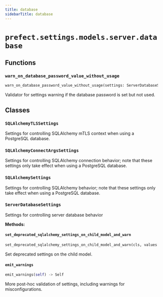 ```yaml
---
title: database
sidebarTitle: database
---
```


# `prefect.settings.models.server.database`

## Functions

### `warn_on_database_password_value_without_usage`

```python
warn_on_database_password_value_without_usage(settings: ServerDatabaseSettings) -> None
```


Validator for settings warning if the database password is set but not used.


## Classes

### `SQLAlchemyTLSSettings`


Settings for controlling SQLAlchemy mTLS context when
using a PostgreSQL database.


### `SQLAlchemyConnectArgsSettings`


Settings for controlling SQLAlchemy connection behavior; note that these settings only take effect when
using a PostgreSQL database.


### `SQLAlchemySettings`


Settings for controlling SQLAlchemy behavior; note that these settings only take effect when
using a PostgreSQL database.


### `ServerDatabaseSettings`


Settings for controlling server database behavior


**Methods:**

#### `set_deprecated_sqlalchemy_settings_on_child_model_and_warn`

```python
set_deprecated_sqlalchemy_settings_on_child_model_and_warn(cls, values: dict[str, Any]) -> dict[str, Any]
```

Set deprecated settings on the child model.


#### `emit_warnings`

```python
emit_warnings(self) -> Self
```

More post-hoc validation of settings, including warnings for misconfigurations.

